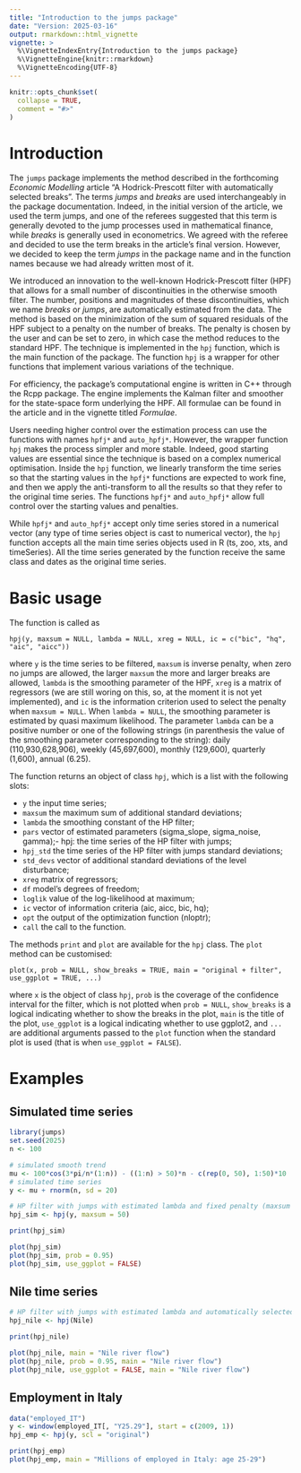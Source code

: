 ```yaml
---
title: "Introduction to the jumps package"
date: "Version: 2025-03-16"
output: rmarkdown::html_vignette
vignette: >
  %\VignetteIndexEntry{Introduction to the jumps package}
  %\VignetteEngine{knitr::rmarkdown}
  %\VignetteEncoding{UTF-8}
---
```


```r
knitr::opts_chunk$set(
  collapse = TRUE,
  comment = "#>"
)
```

# Introduction

The `jumps` package implements the method described in the forthcoming *Economic Modelling* article "A Hodrick-Prescott filter with automatically selected breaks". The terms *jumps* and *breaks* are used interchangeably in the package documentation. Indeed, in the initial version of the article, we used the term jumps, and one of the referees suggested that this term is generally devoted to the jump processes used in mathematical finance, while *breaks* is generally used in econometrics. We agreed with the referee and decided to use the term breaks in the article's final version. However, we decided to keep the term *jumps* in the package name and in the function names because we had already written most of it.

We introduced an innovation to the well-known Hodrick-Prescott filter (HPF) that allows for a small number of discontinuities in the otherwise smooth filter. The number, positions and magnitudes of these discontinuities, which we name *breaks* or *jumps*, are automatically estimated from the data. The method is based on the minimization of the sum of squared residuals of the HPF subject to a penalty on the number of breaks. The penalty is chosen by the user and can be set to zero, in which case the method reduces to the standard HPF. The technique is implemented in the `hpj` function, which is the main function of the package. The function `hpj` is a wrapper for other functions that implement various variations of the technique.

For efficiency, the package's computational engine is written in C++ through the Rcpp package. The engine implements the Kalman filter and smoother for the state-space form underlying the HPF. All formulae can be found in the article and in the vignette titled *Formulae*.

Users needing higher control over the estimation process can use the functions with names `hpfj*` and `auto_hpfj*`. However, the wrapper function `hpj` makes the process simpler and more stable. Indeed, good starting values are essential since the technique is based on a complex numerical optimisation. Inside the `hpj` function, we linearly transform the time series so that the starting values in the `hpfj*` functions are expected to work fine, and then we apply the anti-transform to all the results so that they refer to the original time series. The functions `hpfj*` and `auto_hpfj*` allow full control over the starting values and penalties.

While `hpfj*` and `auto_hpfj*` accept only time series stored in a numerical vector (any type of time series object is cast to numerical vector), the `hpj` function accepts all the main time series objects used in R (ts, zoo, xts, and timeSeries). All the time series generated by the function receive the same class and dates as the original time series.

# Basic usage

The function is called as

```         
hpj(y, maxsum = NULL, lambda = NULL, xreg = NULL, ic = c("bic", "hq", "aic", "aicc"))
```
where `y` is the time series to be filtered, `maxsum` is inverse penalty, when zero no jumps are allowed, the larger `maxsum` the more and larger breaks are allowed, `lambda` is the smoothing parameter of the HPF, `xreg` is a matrix of regressors (we are still woring on this, so, at the moment it is not yet implemented), and `ic` is the information criterion used to select the penalty when `maxsum = NULL`. When `lambda = NULL`, the smoothing parameter is estimated by quasi maximum likelihood. The parameter `lambda` can be a positive number or one of the following strings (in parenthesis the value of the smoothing parameter corresponding to the string):
daily (110,930,628,906), weekly (45,697,600), monthly  (129,600), quarterly (1,600), annual  (6.25).

The function returns an object of class `hpj`, which is a list with the following slots:

- `y` the input time series;
- `maxsum` the maximum sum of additional standard deviations;
- `lambda` the smoothing constant of the HP filter;
- `pars` vector of estimated parameters (sigma_slope, sigma_noise, gamma);- hpj: the time series of the HP filter with jumps;
- `hpj_std` the time series of the HP filter with jumps standard deviations;
- `std_devs` vector of additional standard deviations of the level disturbance;
- `xreg` matrix of regressors;
- `df` model's degrees of freedom;
- `loglik` value of the log-likelihood at maximum;
- `ic` vector of information criteria (aic, aicc, bic, hq);
- `opt` the output of the optimization function (nloptr);
- `call` the call to the function.

The methods `print` and `plot` are available for the `hpj` class. The `plot` method can be customised:
```
plot(x, prob = NULL, show_breaks = TRUE, main = "original + filter", use_ggplot = TRUE, ...)
```
where `x` is the object of class `hpj`, `prob` is the coverage of the confidence interval for the filter, which is not plotted when `prob = NULL`, `show_breaks` is a logical indicating whether to show the breaks in the plot, `main` is the title of the plot, `use_ggplot` is a logical indicating whether to use ggplot2, and `...` are additional arguments passed to the `plot` function when the standard plot is used (that is when `use_ggplot = FALSE`).

# Examples
## Simulated time series

```r
library(jumps)
set.seed(2025)
n <- 100

# simulated smooth trend
mu <- 100*cos(3*pi/n*(1:n)) - ((1:n) > 50)*n - c(rep(0, 50), 1:50)*10
# simulated time series
y <- mu + rnorm(n, sd = 20)

# HP filter with jumps with estimated lambda and fixed penalty (maxsum = 50)
hpj_sim <- hpj(y, maxsum = 50)

print(hpj_sim)

plot(hpj_sim)
plot(hpj_sim, prob = 0.95)
plot(hpj_sim, use_ggplot = FALSE)
```

## Nile time series

```r
# HP filter with jumps with estimated lambda and automatically selected penalty
hpj_nile <- hpj(Nile)

print(hpj_nile)

plot(hpj_nile, main = "Nile river flow")
plot(hpj_nile, prob = 0.95, main = "Nile river flow")
plot(hpj_nile, use_ggplot = FALSE, main = "Nile river flow")
```

## Employment in Italy

```r
data("employed_IT")
y <- window(employed_IT[, "Y25.29"], start = c(2009, 1))
hpj_emp <- hpj(y, scl = "original")

print(hpj_emp)
plot(hpj_emp, main = "Millions of employed in Italy: age 25-29")
```

